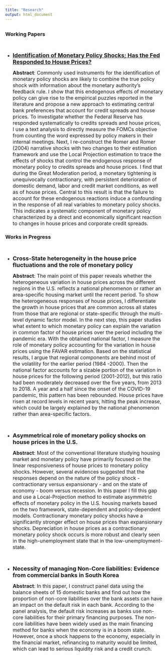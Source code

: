 ```yaml
---
title: "Research"
output: html_document
---
```


## {.tabset}

### Working Papers

<br />

- <a href="JMP.pdf#" class="download" title="Download JMP as PDF"> <font size="4"> **Identification of Monetary Policy Shocks; Has the Fed Responded to House Prices?**  </font> </a> <br />

    <font size="3"> **Abstract**: Commonly used instruments for the identification of monetary policy shocks are likely to combine the true policy shock with information about the monetary authority’s feedback rule. I show that this endogenous effects of monetary policy can give rise to the empirical puzzles reported in the literature and propose a new approach to estimating central bank preferences that account for credit spreads and house prices. To investigate whether the Federal Reserve has responded systematically to credits spreads and house prices, I use a text analysis to directly measure the FOMCs objective from counting the word expressed by policy makers in their internal meetings. Next, I re-construct the Romer and Romer (2004) narrative shocks with two changes to their estimation framework and use the Local Projection estimation to trace the effects of shocks that control the endogenous response of monetary policy to credits spreads and house prices. I find that during the Great Moderation period, a monetary tightening is unequivocally contractionary, with persistent deterioration of domestic demand, labor and credit market conditions, as well as of house prices. Central to this result is that the failure to account for these endogenous reactions induce a confounding in the response of all real variables to monetary policy shocks. This indicates a systematic component of monetary policy characterized by a direct and economically significant reaction to changes in house prices and corporate credit spreads. </font> <br />

### Works in Pregress

<br />

- <a> <font size="4"> **Cross-State heterogeneity in the house price fluctuations and the role of monetary policy**  </font> </a> <br />

    <font size="3"> **Abstract**: The main point of this paper reveals whether the heterogeneous variation in house prices across the different regions in the U.S. reflects a national phenomenon or rather an area-specific housing market until the recent period. To show the heterogeneous responses of house prices, I differentiate the growth in house prices that are common across all states from those that are regional or state-specific through the multi-level dynamic factor model. In the next step, this paper studies what extent to which monetary policy can explain the variation in common factor of house prices over the period including the pandemic era. With the obtained national factor, I measure the role of monetary policy accounting for the variation in house prices using the FAVAR estimation. Based on the statistical results, I argue that regional components are behind most of the volatility for the earlier period (1984 -2000). Then the national factor accounts for a sizable portion of the variation in house prices for the following period (2001-2012), but this ratio had been moderately decreased over the five years, from 2013 to 2018. A year and a half since the onset of the COVID-19 pandemic, this pattern has been rebounded. House prices have risen at record levels in recent years, hitting the peak increase, which could be largely explained by the national phenomenon rather than area-specific factors.
 </font> <br /> <br /> <br />

- <a> <font size="4"> **Asymmetrical role of monetary policy shocks on house prices in the U.S.** </font> </a> <br />

    <font size="3"> **Abstract**: Most of the conventional literature studying housing market and monetary policy have primarily focused on the linear responsiveness of house prices to monetary policy shocks. However, several evidences suggested that the responses depend on the nature of the policy shock - contractionary versus expansionary - and on the state of economy - boom versus recession. In this paper I fill this gap and use a Local-Projection method to estimate asymmetric effects of monetary policy in the U.S. housing markets based on the two framework, state-dependent and policy-dependent models. Contractionary monetary policy shocks have a significantly stronger effect on house prices than expansionary shocks. Depreciation in house prices as a contractionary monetary policy shock occurs is more robust and clearly seen in the high-unemployment state that in the low-unemployment-state.
 </font> <br /> <br /> <br />
 
- <a> <font size="4"> **Necessity of managing Non-Core liabilities: Evidence from commercial banks in South Korea** </font> </a> <br />

    <font size="3"> **Abstract**: In this paper, I construct panel data using the balance sheets of 15 domestic banks and find out how the proportion of non-core liabilities over the bank assets can have an impact on the default risk in each bank. According to the panel analysis, the default risk increases as banks use non-core liabilities for their primary financing purposes. The non-core liabilities have been widely used as the main financing method for banks when the economy is in a boom state. However, once a shock happens to the economy, especially in the financial market, refinancing to maturity would be limited, which can lead to serious liquidity risk and a credit crunch.
 </font> <br />
